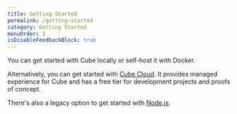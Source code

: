 ```yaml
---
title: Getting Started
permalink: /getting-started
category: Getting Started
menuOrder: 1
isDisableFeedbackBlock: true
---
```


You can get started with Cube locally or self-host it with Docker.

Alternatively, you can get started with [Cube Cloud](https://cube.dev/cloud/). It provides managed experience for Cube and has a free tier for development projects and proofs of concept.

<Grid cols={2}>
  <GridItem
    url="getting-started/docker"
    imageUrl="https://raw.githubusercontent.com/cube-js/cube.js/master/docs/content/Getting-Started/docker-logo.svg"
    title="Docker"
  />
  <GridItem
    url="cloud/getting-started/create"
    imageUrl="https://raw.githubusercontent.com/cube-js/cube.js/master/docs/content/Getting-Started/cube-cloud-logo.svg"
    title="Cube Cloud"
  />
</Grid>

There's also a legacy option to get started with [Node.js](getting-started/nodejs).